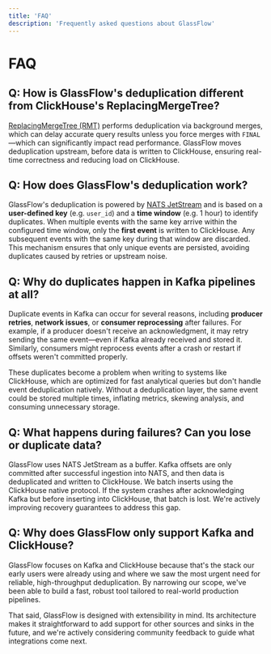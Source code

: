 ```yaml
---
title: 'FAQ'
description: 'Frequently asked questions about GlassFlow'
---
```


# FAQ

## Q: How is GlassFlow's deduplication different from ClickHouse's ReplacingMergeTree?

[ReplacingMergeTree (RMT)](https://clickhouse.com/docs/en/engines/table-engines/mergetree-family/replacingmergetree) performs deduplication via background merges, which can delay accurate query results unless you force merges with `FINAL`—which can significantly impact read performance. GlassFlow moves deduplication upstream, before data is written to ClickHouse, ensuring real-time correctness and reducing load on ClickHouse.

## Q: How does GlassFlow's deduplication work?

GlassFlow's deduplication is powered by [NATS JetStream](https://docs.nats.io/nats-concepts/jetstream) and is based on a **user-defined key** (e.g. `user_id`) and a **time window** (e.g. 1 hour) to identify duplicates. When multiple events with the same key arrive within the configured time window, only the **first event** is written to ClickHouse. Any subsequent events with the same key during that window are discarded. This mechanism ensures that only unique events are persisted, avoiding duplicates caused by retries or upstream noise.

## Q: Why do duplicates happen in Kafka pipelines at all?

Duplicate events in Kafka can occur for several reasons, including **producer retries**, **network issues**, or **consumer reprocessing** after failures. For example, if a producer doesn't receive an acknowledgment, it may retry sending the same event—even if Kafka already received and stored it. Similarly, consumers might reprocess events after a crash or restart if offsets weren't committed properly.

These duplicates become a problem when writing to systems like ClickHouse, which are optimized for fast analytical queries but don't handle event deduplication natively. Without a deduplication layer, the same event could be stored multiple times, inflating metrics, skewing analysis, and consuming unnecessary storage.

## Q: What happens during failures? Can you lose or duplicate data?

GlassFlow uses NATS JetStream as a buffer. Kafka offsets are only committed after successful ingestion into NATS, and then data is deduplicated and written to ClickHouse. We batch inserts using the ClickHouse native protocol. If the system crashes after acknowledging Kafka but before inserting into ClickHouse, that batch is lost. We're actively improving recovery guarantees to address this gap.

## Q: Why does GlassFlow only support Kafka and ClickHouse?

GlassFlow focuses on Kafka and ClickHouse because that's the stack our early users were already using and where we saw the most urgent need for reliable, high-throughput deduplication. By narrowing our scope, we've been able to build a fast, robust tool tailored to real-world production pipelines.

That said, GlassFlow is designed with extensibility in mind. Its architecture makes it straightforward to add support for other sources and sinks in the future, and we're actively considering community feedback to guide what integrations come next.
